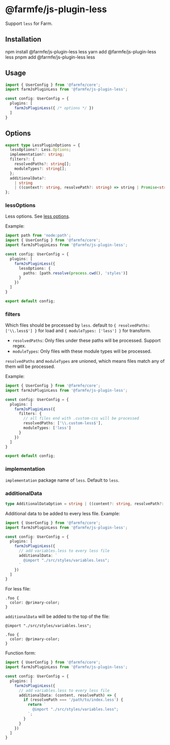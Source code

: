 
# @farmfe/js-plugin-less
Support `less` for Farm.

## Installation

<Tabs>
  <TabItem value="npm" label="npm">
    <CodeBlock>npm install @farmfe/js-plugin-less less</CodeBlock>
  </TabItem>
  <TabItem value="yarn" label="yarn">
    <CodeBlock>yarn add @farmfe/js-plugin-less less</CodeBlock>
  </TabItem>
  <TabItem value="pnpm" label="pnpm">
    <CodeBlock>pnpm add @farmfe/js-plugin-less less</CodeBlock>
  </TabItem>
</Tabs>

## Usage
```ts {2,6}
import { UserConfig } from '@farmfe/core';
import farmJsPluginLess from '@farmfe/js-plugin-less';

const config: UserConfig = {
  plugins: [
    farmJsPluginLess({ /* options */ })
  ]
}
```

## Options
```ts
export type LessPluginOptions = {
  lessOptions?: Less.Options;
  implementation?: string;
  filters?: {
    resolvedPaths?: string[];
    moduleTypes?: string[];
  };
  additionalData?:
    | string
    | ((context?: string, resolvePath?: string) => string | Promise<string>);
};
```

### lessOptions
Less options. See [less options](https://lesscss.org/usage/#less-options).

Example:
```ts
import path from 'node:path';
import { UserConfig } from '@farmfe/core';
import farmJsPluginLess from '@farmfe/js-plugin-less';

const config: UserConfig = {
  plugins: [
    farmJsPluginLess({
      lessOptions: {
        paths: [path.resolve(process.cwd(), 'styles')]
      }
    })
  ]
}

export default config;
```

### filters
Which files should be processed by `less`. default to `{ resolvedPaths: ['\\.less$'] }` for load and `{ moduleTypes: ['less'] }` for transform.

* `resolvedPaths`: Only files under these paths will be processed. Support regex.
* `moduleTypes`: Only files with these module types will be processed.

`resolvedPaths` and `moduleTypes` are unioned, which means files match any of them will be processed.

Example:
```ts
import { UserConfig } from '@farmfe/core';
import farmJsPluginLess from '@farmfe/js-plugin-less';

const config: UserConfig = {
  plugins: [
    farmJsPluginLess({
      filters: {
        // all files end with .custom-css will be processed
        resolvedPaths: ['\\.custom-less$'],
        moduleTypes: ['less']
      }
    })
  ]
}

export default config;
```

### implementation
`implementation` package name of `less`. Default to `less`.

### additionalData
```ts
type AdditionalDataOption = string | ((content?: string, resolvePath?: string) => string | Promise<string>);
```
Additional data to be added to every less file. Example:
```ts
import { UserConfig } from '@farmfe/core';
import farmJsPluginLess from '@farmfe/js-plugin-less';

const config: UserConfig = {
  plugins: [
    farmJsPluginLess({
      // add variables.less to every less file
      additionalData: `
        @import "./src/styles/variables.less";
      `
    })
  ]
}
```
For less file:
```less title="index.less"
.foo {
  color: @primary-color;
}
```
`additionalData` will be added to the top of the file:
```less title="index.less"
@import "./src/styles/variables.less";

.foo {
  color: @primary-color;
}
```

Function form:
```ts
import { UserConfig } from '@farmfe/core';
import farmJsPluginLess from '@farmfe/js-plugin-less';

const config: UserConfig = {
  plugins: [
    farmJsPluginLess({
      // add variables.less to every less file
      additionalData: (content, resolvePath) => {
        if (resolvePath === '/path/to/index.less') {
          return `
            @import "./src/styles/variables.less";
          `;
        }
      }
    })
  ]
}
```
